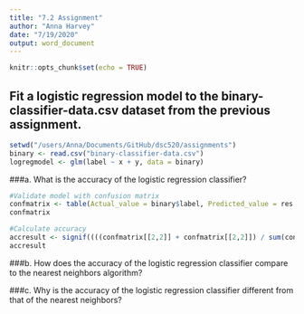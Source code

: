 ```yaml
---
title: "7.2 Assignment"
author: "Anna Harvey"
date: "7/19/2020"
output: word_document
---
```


```r
knitr::opts_chunk$set(echo = TRUE)
```

## Fit a logistic regression model to the binary-classifier-data.csv dataset from the previous assignment.

```r
setwd("/users/Anna/Documents/GitHub/dsc520/assignments")
binary <- read.csv("binary-classifier-data.csv")
logregmodel <- glm(label ~ x + y, data = binary)
```
###a. What is the accuracy of the logistic regression classifier?
```r
#Validate model with confusion matrix
confmatrix <- table(Actual_value = binary$label, Predicted_value = res > 0.5)
confmatrix

#Calculate accuracy
accresult <- signif((((confmatrix[[2,2]] + confmatrix[[2,2]]) / sum(confmatrix))*100), digits=5)
accresult
```

###b. How does the accuracy of the logistic regression classifier compare to the nearest neighbors algorithm?

###c. Why is the accuracy of the logistic regression classifier different from that of the nearest neighbors?
